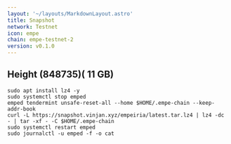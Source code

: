 ```yaml
---
layout: '~/layouts/MarkdownLayout.astro'
title: Snapshot
network: Testnet
icon: empe
chain: empe-testnet-2
version: v0.1.0
---
```

Height (848735)( 11 GB)
---
```
sudo apt install lz4 -y
sudo systemctl stop emped
emped tendermint unsafe-reset-all --home $HOME/.empe-chain --keep-addr-book
curl -L https://snapshot.vinjan.xyz/empeiria/latest.tar.lz4 | lz4 -dc - | tar -xf - -C $HOME/.empe-chain
sudo systemctl restart emped
sudo journalctl -u emped -f -o cat
```
